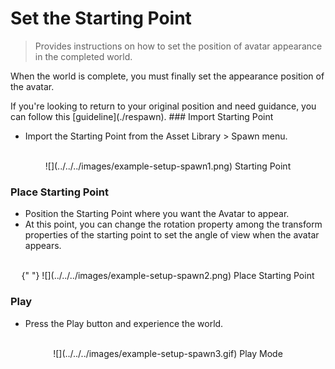 
# Set the Starting Point

> Provides instructions on how to set the position of avatar appearance in the completed world.

When the world is complete, you must finally set the appearance position of the avatar.

<Callout type="info">
  If you're looking to return to your original position and need guidance, you
  can follow this [guideline](./respawn).
</Callout>

<Steps>
###  Import Starting Point

- Import the Starting Point from the Asset Library > Spawn menu.

<br />
<center>![](../../../images/example-setup-spawn1.png) Starting Point </center>

### Place Starting Point

- Position the Starting Point where you want the Avatar to appear.
- At this point, you can change the rotation property among the transform properties of the starting point to set the angle of view when the avatar appears.

<br />
<center>
  {" "}
  ![](../../../images/example-setup-spawn2.png) Place Starting Point
</center>

### Play

- Press the Play button and experience the world.

<br />
<center>![](../../../images/example-setup-spawn3.gif) Play Mode </center>
</Steps>
